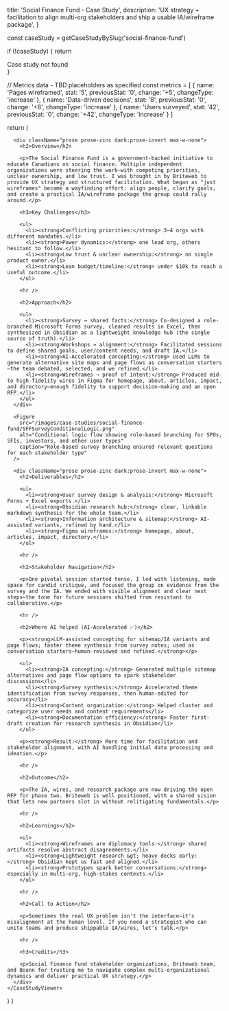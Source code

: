 
  title: 'Social Finance Fund - Case Study',
  description: 'UX strategy + facilitation to align multi-org stakeholders and ship a usable IA/wireframe package',
}

  const caseStudy = getCaseStudyBySlug('social-finance-fund')
  
  if (!caseStudy) {
    return <div>Case study not found</div>
  }

  // Metrics data - TBD placeholders as specified
  const metrics = [
    {
      name: 'Pages wireframed',
      stat: '5',
      previousStat: '0',
      change: '+5',
      changeType: 'increase'
    },
    {
      name: 'Data-driven decisions',
      stat: '8',
      previousStat: '0',
      change: '+8',
      changeType: 'increase'
    },
    {
      name: 'Users surveyed',
      stat: '42',
      previousStat: '0',
      change: '+42',
      changeType: 'increase'
    }
  ]

  return (
    <CaseStudyViewer caseStudy={caseStudy} metrics={metrics}>
      <CaseImage
        src="/images/case-studies/social-finance-fund/sff-logo.png"
        alt="Social Finance Fund logo"
        variant="logo"
      />

      <div className="prose prose-zinc dark:prose-invert max-w-none">
        <h2>Overview</h2>

        <p>The Social Finance Fund is a government-backed initiative to educate Canadians on social finance. Multiple independent organizations were steering the work—with competing priorities, unclear ownership, and low trust. I was brought in by Briteweb to provide UX strategy and structured facilitation. What began as "just wireframes" became a wayfinding effort: align people, clarify goals, and create a practical IA/wireframe package the group could rally around.</p>

        <h3>Key Challenges</h3>
        
        <ul>
          <li><strong>Conflicting priorities:</strong> 3–4 orgs with different mandates.</li>
          <li><strong>Power dynamics:</strong> one lead org, others hesitant to follow.</li>
          <li><strong>Low trust & unclear ownership:</strong> no single product owner.</li>
          <li><strong>Lean budget/timeline:</strong> under $10k to reach a useful outcome.</li>
        </ul>

        <hr />

        <h2>Approach</h2>

        <ul>
          <li><strong>Survey → shared facts:</strong> Co-designed a role-branched Microsoft Forms survey, cleaned results in Excel, then synthesized in Obsidian as a lightweight knowledge hub (the single source of truth).</li>
          <li><strong>Workshops → alignment:</strong> Facilitated sessions to define shared goals, user/content needs, and draft IA.</li>
          <li><strong>AI-Accelerated concepting:</strong> Used LLMs to generate alternative site maps and page flows as conversation starters—the team debated, selected, and we refined.</li>
          <li><strong>Wireframes → proof of intent:</strong> Produced mid- to high-fidelity wires in Figma for homepage, about, articles, impact, and directory—enough fidelity to support decision-making and an open RFP.</li>
        </ul>
      </div>

      <Figure
        src="/images/case-studies/social-finance-fund/SFFSurveyConditionalLogic.png"
        alt="Conditional logic flow showing role-based branching for SPOs, SFIs, investors, and other user types"
        caption="Role-based survey branching ensured relevant questions for each stakeholder type"
      />

      <div className="prose prose-zinc dark:prose-invert max-w-none">
        <h2>Deliverables</h2>

        <ul>
          <li><strong>User survey design & analysis:</strong> Microsoft Forms + Excel exports.</li>
          <li><strong>Obsidian research hub:</strong> clear, linkable markdown synthesis for the whole team.</li>
          <li><strong>Information architecture & sitemap:</strong> AI-assisted variants, refined by hand.</li>
          <li><strong>Figma wireframes:</strong> homepage, about, articles, impact, directory.</li>
        </ul>

        <hr />

        <h2>Stakeholder Navigation</h2>

        <p>One pivotal session started tense. I led with listening, made space for candid critique, and focused the group on evidence from the survey and the IA. We ended with visible alignment and clear next steps—the tone for future sessions shifted from resistant to collaborative.</p>

        <hr />

        <h2>Where AI helped (AI-Accelerated ✅)</h2>

        <p><strong>LLM-assisted concepting for sitemap/IA variants and page flows; faster theme synthesis from survey notes; used as conversation starters—human-reviewed and refined.</strong></p>

        <ul>
          <li><strong>IA concepting:</strong> Generated multiple sitemap alternatives and page flow options to spark stakeholder discussions</li>
          <li><strong>Survey synthesis:</strong> Accelerated theme identification from survey responses, then human-edited for accuracy</li>
          <li><strong>Content organization:</strong> Helped cluster and categorize user needs and content requirements</li>
          <li><strong>Documentation efficiency:</strong> Faster first-draft creation for research synthesis in Obsidian</li>
        </ul>

        <p><strong>Result:</strong> More time for facilitation and stakeholder alignment, with AI handling initial data processing and ideation.</p>

        <hr />

        <h2>Outcome</h2>

        <p>The IA, wires, and research package are now driving the open RFP for phase two. Briteweb is well positioned, with a shared vision that lets new partners slot in without relitigating fundamentals.</p>

        <hr />

        <h2>Learnings</h2>

        <ul>
          <li><strong>Wireframes are diplomacy tools:</strong> shared artifacts resolve abstract disagreements.</li>
          <li><strong>Lightweight research &gt; heavy decks early:</strong> Obsidian kept us fast and aligned.</li>
          <li><strong>Prototypes spark better conversations:</strong> especially in multi-org, high-stakes contexts.</li>
        </ul>

        <hr />

        <h2>Call to Action</h2>

        <p>Sometimes the real UX problem isn't the interface—it's misalignment at the human level. If you need a strategist who can unite teams and produce shippable IA/wires, let's talk.</p>

        <hr />

        <h3>Credits</h3>

        <p>Social Finance Fund stakeholder organizations, Briteweb team, and Boann for trusting me to navigate complex multi-organizational dynamics and deliver practical UX strategy.</p>
      </div>
    </CaseStudyViewer>
  )
}
